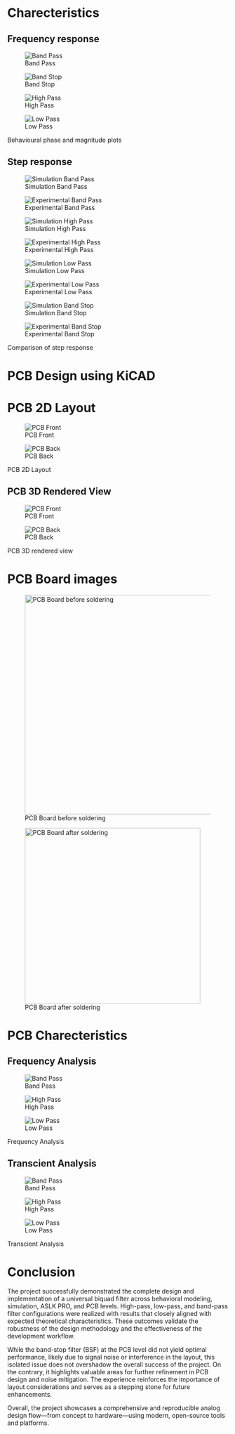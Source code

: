 
# Charecteristics 

## Frequency response


::: {#fig-comparison-frequency layout-ncol=2}

![Band Pass](./RAW/images/comparison/bode/bpf.png){#fig-bpf}

![Band Stop](./RAW/images/comparison/bode/bsf.png){#fig-bpf}

![High Pass](./RAW/images/comparison/bode/hpf.png){#fig-bpf}

![Low Pass](./RAW/images/comparison/bode/lpf.png){#fig-bpf}

Behavioural phase and magnitude plots
:::


## Step response



::: {#fig-comparison-transcient layout-ncol=2}

![Simulation Band Pass](./RAW/images/comparison/Transcient/Simulated/bpf.png){#fig-bpf}

![Experimental Band Pass](./RAW/images/comparison/Transcient/experimental/bpf.png){#fig-bpf}

![Simulation High Pass](./RAW/images/comparison/Transcient/Simulated/hpf.png){#fig-bpf}

![Experimental High Pass](./RAW/images/comparison/Transcient/experimental/hpf.png){#fig-bpf}

![Simulation Low Pass](./RAW/images/comparison/Transcient/Simulated/lpf.png){#fig-bpf}

![Experimental Low Pass](./RAW/images/comparison/Transcient/experimental/lpf.png){#fig-bpf}

![Simulation Band Stop](./RAW/images/comparison/Transcient/Simulated/bsf.png){#fig-bpf}

![Experimental Band Stop](./RAW/images/comparison/Transcient/experimental/bsf.png){#fig-bpf}

Comparison of step response
:::

# PCB Design using KiCAD

# PCB 2D Layout

::: {#fig-pcb-2d layout-ncol=2}

![PCB Front](./RAW/images/PCB/fpcb.png)

![PCB Back](./RAW/images/PCB/bpcb.png)

PCB 2D Layout
:::

## PCB 3D Rendered View

::: {#fig-pcb-3d layout-ncol=2}

![PCB Front](./RAW/images/PCB/fpcb.jpg)

![PCB Back](./RAW/images/PCB/bpcb.jpg)

PCB 3D rendered view
:::

# PCB Board images

![PCB Board before soldering](./RAW/images/breadcrumps/boardBeforeSoldering.jpg){height="500"}

![PCB Board after soldering](./RAW/images/breadcrumps/finalBoard.jpg){height="400"}



# PCB Charecteristics

## Frequency Analysis


::: {#fig-pcb-frequency layout-ncol=2}

![Band Pass](./RAW/images/PCB/bode/bpf.png){#fig-bpf}

![High Pass](./RAW/images/PCB/bode/hpf.png){#fig-bpf}

![Low Pass](./RAW/images/PCB/bode/lpf.png){#fig-bpf}

Frequency Analysis
:::

## Transcient Analysis


::: {#fig-pcb-transcient layout-ncol=2}

![Band Pass](./RAW/images/PCB/Transcient/bpf.png){#fig-bpf}

![High Pass](./RAW/images/PCB/Transcient/hpf.png){#fig-bpf}

![Low Pass](./RAW/images/PCB/Transcient/lpf.png){#fig-bpf}

Transcient Analysis
:::

# Conclusion

The project successfully demonstrated the complete design and implementation of a universal biquad filter across behavioral modeling, simulation, ASLK PRO, and PCB levels. High-pass, low-pass, and band-pass filter configurations were realized with results that closely aligned with expected theoretical characteristics. These outcomes validate the robustness of the design methodology and the effectiveness of the development workflow.

While the band-stop filter (BSF) at the PCB level did not yield optimal performance, likely due to signal noise or interference in the layout, this isolated issue does not overshadow the overall success of the project. On the contrary, it highlights valuable areas for further refinement in PCB design and noise mitigation. The experience reinforces the importance of layout considerations and serves as a stepping stone for future enhancements.

Overall, the project showcases a comprehensive and reproducible analog design flow—from concept to hardware—using modern, open-source tools and platforms.